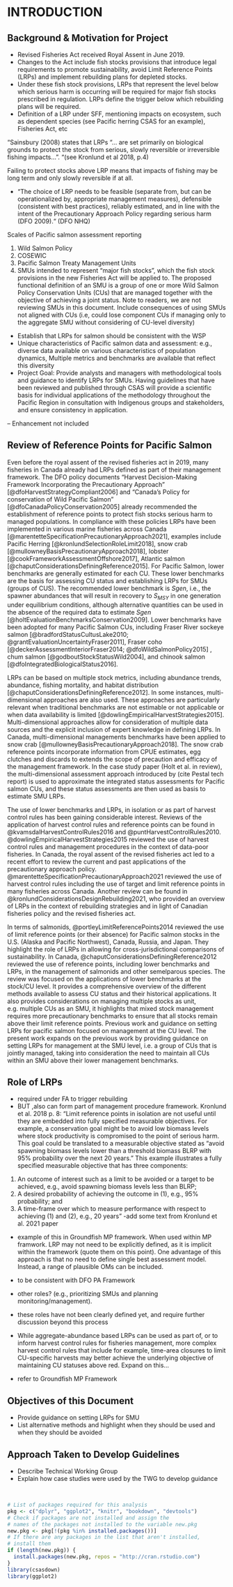 # INTRODUCTION {#intro}

## Background & Motivation for Project
- Revised Fisheries Act received Royal Assent in June 2019.  
-	Changes to the Act include fish stocks provisions that introduce legal requirements to promote sustainability, avoid Limit Reference Points (LRPs) and implement rebuilding plans for depleted stocks.
-	Under these fish stock provisions, LRPs that represent the level below which serious harm is occurring will be required for major fish stocks prescribed in regulation.  LRPs define the trigger below which rebuilding plans will be required. 
-	Definition of a LRP under SFF, mentioning impacts on ecosystem, such as dependent species (see Pacific herring CSAS for an example), Fisheries Act, etc

"Sainsbury (2008) states that LRPs “… are set primarily on biological grounds to protect the stock from serious, slowly reversible or irreversible fishing impacts…”. "(see Kronlund et al 2018, p.4)

Failing to protect stocks above LRP means that impacts of fishing may be long term and only slowly reversible if at all.


-	“The choice of LRP needs to be feasible (separate from, but can be operationalized by, appropriate management measures), defensible (consistent with best practices), reliably estimated, and in line with the intent of the Precautionary Approach Policy regarding serious harm (DFO 2009).“ (DFO NHQ) 

<!--CH comment: mention that LRPs identified under DFO's Fisheries Sustainability checklist are typically management operational control points, and not biological LRPs per se-->

Scales of Pacific salmon assessment reporting

1. Wild Salmon Policy
2. COSEWIC
3. Pacific Salmon Treaty Management Units
4. SMUs intended to represent “major fish stocks”, which the fish stock provisions in the new Fisheries Act will be applied to.  The proposed functional definition of an SMU is a group of one or more Wild Salmon Policy Conservation Units (CUs) that are managed together with the objective of achieving a joint status. Note to readers, we are not reviewing SMUs in this document. Include consequences of using SMUs not aligned with CUs (i.e,  could lose component CUs if managing only to the aggregate SMU without considering of CU-level diversity)<!--CH comment: confirm with Diana Dobson/Ron that SMUs always contain one or more CUs, never partial CUS-->

-	Establish that LRPs for salmon should be consistent with the WSP
-	Unique characteristics of Pacific salmon data and assessment: e.g., diverse data available on various characteristics of population dynamics,	Multiple metrics and benchmarks are available that reflect this diversity
-	Project Goal: Provide analysts and managers with methodological tools and guidance to identify LRPs for SMUs.   Having guidelines that have been reviewed and published through CSAS will provide a scientific basis for individual applications of the methodology throughout the Pacific Region in consultation with Indigenous groups and stakeholders, and ensure consistency in application.

-- Enhancement not included


<!-- Suggested text from Sue when reviewing case study paper: 

An management unit (MU) is the group level LRPs are evaluated on. For Pacific Salmon, an MU is comprised of one or more CUs, where a CU is a fundamental unit of biodiversity for Pacific salmon. It is ‘a group of wild salmon sufficiently isolated from other groups that, if lost, is very unlikely to recolonize naturally within an acceptable timeframe, such as human lifetime or a specified number of salmon generations.’ (DFO 2005).

Pacific Salmon given their complex population structure, and freshwater and marine life stages, have unique considerations relative to marine species. For this reason, fisheries, which operate at the MU scale, is not the only management action that can be used to improve salmon production. In fact, catch has been considerably reduced in recent years (see SOPO Grant et al. 2021).  Habitat management and hatchery management are playing an increasing role in actions required to support salmon adaptation to climate change, and these require CU considerations within habitat aggregations, or down to the population level for hatchery ones. For marine species, the only lever is fisheries, so a single aggregate MU that relates to this scale makes most sense.

K.Holt note: some of this may be best in guidance paper?

-->



## Review of Reference Points for Pacific Salmon
 <!--
CW: Consider changing this title to Review of Reference Points in Canada with focus on Pacific Salmon

I did not define CU, LRP and SMU in the paragraphs below. May be needed if these acronyms were not defined before.

Also, I used the term "LRP" for SMU and "lower benchmark" for individual CUs. I *think* this is consistent with how CH and KH use it. But I am not sure if this is an obvious difference to the average reader.  Maybe it would be good to clarify this in the text? Perhaps in the intro section above? Something like:

Throughout this text we use the term "Limit Reference Point" (LRP) to indicate the reference points associated with the salmon stock management units (SMU). The SMUs are often composed of multiple conservation units (CUs), which represent biological populations for which management quantities are also estimated. Management limits for individual CUs are termed "lower benchmarks" throughout this text. 

Some people may use the terms "reference point"  and "management benchmak" interchangeably. --
 -->

Even before the royal assent of the revised fisheries act in 2019, many fisheries in Canada already had LRPs defined as part of their management framework. The DFO policy documents "Harvest Decision-Making Framework Incorporating the Precautionary Approach" [@dfoHarvestStrategyCompliant2006] and "Canada's Policy for conservation of Wild Pacific Salmon" [@dfoCanadaPolicyConservation2005] already recommended the establishment of reference points to protect fish stocks serious harm to managed populations. In compliance with these policies LRPs have been implemented in various marine fisheries across Canada [@marentetteSpecificationPrecautionaryApproach2021], examples include Pacific Herring [@kronlundSelectionRoleLimit2018], snow crab [@mullowneyBasisPrecautionaryApproach2018], lobster [@cookFrameworkAssessmentOffshore2017], Atlantic salmon [@chaputConsiderationsDefiningReference2015]. For Pacific Salmon, lower benchmarks are generally estimated for each CU. These lower benchmarks are the basis for assessing CU status and establishing LRPs for SMUs (groups of CUS). The recommended lower benchmark is $Sgen$, i.e., the spawner abundances that will result in recovery to $S_{MSY}$ in one generation under equilibrium conditions, although alternative quantities can be used in the absence of the required data to estimate $Sgen$ [@holtEvaluationBenchmarksConservation2009]. Lower benchmarks have been adopted for many Pacific Salmon CUs, including Fraser River sockeye salmon [@bradfordStatusCultusLake2010; @grantEvaluationUncertaintyFraser2011], Fraser coho [@deckerAssessmentInteriorFraser2014; @dfoWildSalmonPolicy2015] , chum salmon [@godboutStockStatusWild2004], and chinook salmon [@dfoIntegratedBiologicalStatus2016].


<!--
Are there any examples of integrates assessments for Pink salmon? I could not find any. 
-->

LRPs can be based on multiple stock metrics, including abundance trends, abundance, fishing mortality, and habitat distribution [@chaputConsiderationsDefiningReference2012]. In some instances, multi-dimensional approaches are also used. These approaches are particularly relevant when traditional benchmarks are not estimable or not applicable or when data availability is limited [@dowlingEmpiricalHarvestStrategies2015]. Multi-dimensional approaches allow for consideration of multiple data sources and the explicit inclusion of expert knowledge in defining LRPs. In Canada,  multi-dimensional managements benchmarks have been applied to snow crab [@mullowneyBasisPrecautionaryApproach2018]. The snow crab reference points incorporate information from CPUE estimates, egg clutches and discards to extends the scope of precaution and efficacy of the management framework. In the case study paper (Holt et al. in review), the multi-dimensional assessment approach introduced by (cite Pestal tech report) is used to approximate the integrated status assessments for Pacific salmon CUs, and these status assessments are then used as basis to estimate SMU LRPs.  


The use of lower benchmarks and LRPs, in isolation or as part of harvest control rules has been gaining considerable interest. Reviews of the application of harvest control rules and reference points can be found in @kvamsdalHarvestControlRules2016 and @puntHarvestControlRules2010. @dowlingEmpiricalHarvestStrategies2015 reviewed the use of harvest control rules and management procedures in the context of data-poor fisheries. In Canada, the royal assent of the revised fisheries act led to a recent effort to review the current and past applications of the precautionary approach policy. @marentetteSpecificationPrecautionaryApproach2021 reviewed the use of harvest control rules including the use of target and limit reference points in many fisheries across Canada. Another review can be found in  @kronlundConsiderationsDesignRebuilding2021, who provided an overview of LRPs in the context of rebuilding strategies and in light of Canadian fisheries policy and the revised fisheries act.

In terms of salmonids, @portleyLimitReferencePoints2014 reviewed the use of limit reference points (or their absence) for Pacific salmon stocks in the U.S. (Alaska and Pacific Northwest), Canada, Russia, and Japan. They highlight the role of LRPs in allowing for cross-jurisdictional comparisons of sustainability. In Canada, @chaputConsiderationsDefiningReference2012 reviewed the use of reference points, including lower benchmarks and LRPs, in the management of salmonids and other semelparous species. The review was focused on the applications of lower benchmarks at the stock/CU level. It provides a comprehensive overview of the different methods available to assess CU status and their historical applications. It also provides considerations on managing multiple stocks as unit, e.g. multiple CUs as an SMU, it highlights that mixed stock management requires more precautionary benchmarks to ensure that all stocks remain above their limit reference points. Previous work and guidance on setting LRPs for pacific salmon focused on management at the CU level. The present work expands on the previous work by providing guidance on setting LRPs for management at the SMU level, i.e. a group of CUs that is jointly managed, taking into consideration the need to maintain all CUs within an SMU above their lower management benchmarks. 



## Role of LRPs

- required under FA to trigger rebuilding
- BUT ,also can form part of management procedure framework. Kronlund et al. 2018 p. 8: "Limit reference points in isolation are not useful until they are embedded into fully specified measurable objectives. For example, a conservation goal might be to avoid low biomass levels where stock productivity is compromised to the point of serious harm. This goal could be translated to a measurable objective stated as “avoid spawning biomass levels lower than a threshold biomass BLRP with 95% probability over the next 20 years.” This example illustrates a fully specified measurable objective that has three components:
1. An outcome of interest such as a limit to be avoided or a target to be achieved, e.g., avoid spawning biomass levels less than BLRP;
2. A desired probability of achieving the outcome in (1), e.g., 95% probability; and
3. A time-frame over which to measure performance with respect to achieving (1) and (2), e.g., 20 years"
-add some text from Kronlund et al. 2021 paper
- example of this in Groundfish MP framework. When used within MP framwork. LRP may not need to be explicitly defined, as it is implicit within the framework (quote them on this point). One advantage of this approach is that no need to define single best assessment model. Instead, a range of plausible OMs can be included.

- to be consistent with DFO PA Framework 

- other roles? (e.g., prioritizing SMUs and planning monitoring/management).
- these roles have not been clearly defined yet, and require further discussion beyond this process

- While aggregate-abundance based LRPs can be used as part of, or to inform harvest control rules for fisheries management, more complex harvest control rules that include for example, time-area closures to limit CU-specific harvests may better achieve the underlying objective of maintaining CU statuses above red. Expand on this...
- refer to Groundfish MP Framework

## Objectives of this Document
 - Provide guidance on setting LRPs for SMU
 - List alternative methods and highlight when they should be used and when they should be avoided 

## Approach Taken to Develop Guidelines
-	Describe Technical Working Group
-	Explain how case studies were used by the TWG to develop guidance


<!--
The {#rmd-basics} text after the chapter declaration will allow us to link throughout the document back to the beginning of Chapter 1.  These labels will automatically be generated (if not specified) by changing the spaces to hyphens and capital letters to lowercase.  Look for the reference to this label at the beginning of Chapter 2.
-->
 
\  

```r
# List of packages required for this analysis
pkg <- c("dplyr", "ggplot2", "knitr", "bookdown", "devtools")
# Check if packages are not installed and assign the
# names of the packages not installed to the variable new.pkg
new.pkg <- pkg[!(pkg %in% installed.packages())]
# If there are any packages in the list that aren't installed,
# install them
if (length(new.pkg)) {
  install.packages(new.pkg, repos = "http://cran.rstudio.com")
}
library(csasdown)
library(ggplot2)
```

